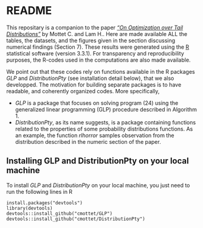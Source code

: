 # README

This repositary is a companion to the paper [*"On Optimization over Tail Distributions"*](https://arxiv.org/abs/1711.00573) by Mottet C. and Lam H.. Here are made available ALL the tables, the datasets, and the figures given in the section  discussing numerical findings (Section 7). These results were generated using the [R](https://www.r-project.org/) statistical software (version 3.3.1). For transparency and reproducibility purposes, the R-codes used in the computations are also made available.

We point out that these codes rely on functions available in the R packages *GLP* and *DistributionPty*  (see installation detail below), that we also developped. The motivation for building separate packages is to have readable, and coherently organized codes. More specifically,

  * *GLP* is a package that focuses on solving program (24) using the generalized linear programming (GLP) procedure described in Algorithm 1. 
  * *DistributionPty*, as its name suggests, is a package containing functions related to the properties of some probability distributions functions. As an example, the function *rlhorror*  samples observation from the distribution described in the numeric section of the paper.
 
## Installing  GLP and DistributionPty on your local machine

To install *GLP* and *DistributionPty* on your local machine, you just need to run the following lines in R

```
install.packages("devtools")
library(devtools)
devtools::install_github("cmottet/GLP")
devtools::install_github("cmottet/DistributionPty")
```










 
